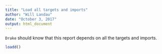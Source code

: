 ```yaml
---
title: "Load all targets and imports"
author: "Will Landau"
date: "October 3, 2017"
output: html_document
---
```


`Drake` should know that this report depends on all the targets and imports.

```r
loadd()
```